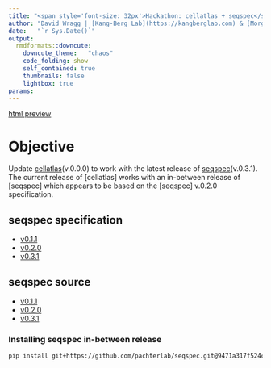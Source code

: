 ```yaml
---
title: "<span style='font-size: 32px'>Hackathon: cellatlas + seqspec</style>"
author: "David Wragg | [Kang-Berg Lab](https://kangberglab.com) & [Morgan Lab](https://www.morganlab.co.uk)"
date:   "`r Sys.Date()`"
output:
  rmdformats::downcute:
    downcute_theme:   "chaos"
    code_folding: show
    self_contained: true
    thumbnails: false
    lightbox: true
params:
---
```


[html preview](https://htmlpreview.github.io/?https://github.com/gibberwocky/cellatlas/blob/main/Hackathon.html)

# Objective

Update [cellatlas](https://github.com/cellatlas/cellatlas)(v.0.0.0) to work with the latest release of [seqspec](https://github.com/pachterlab/seqspec)(v.0.3.1). The current release of [cellatlas] works with an in-between release of [seqspec] which appears to be based on the [seqspec] v.0.2.0 specification.

## seqspec specification

* [v0.1.1](seqspec-specifications/v0.1.1/SPECIFICATION.md)
* [v0.2.0](seqspec-specifications/v0.2.0/SPECIFICATION.md)
* [v0.3.1](seqspec-specifications/v0.3.1/SPECIFICATION.md)

## seqspec source

* [v0.1.1](seqspec-source/v0.1.1)
* [v0.2.0](seqspec-source/v0.2.0)
* [v0.3.1](seqspec-source/v0.3.1)


### Installing seqspec in-between release

```bash
pip install git+https://github.com/pachterlab/seqspec.git@9471a317f524c289ee6582c1889cdeac0c5396b2
```
